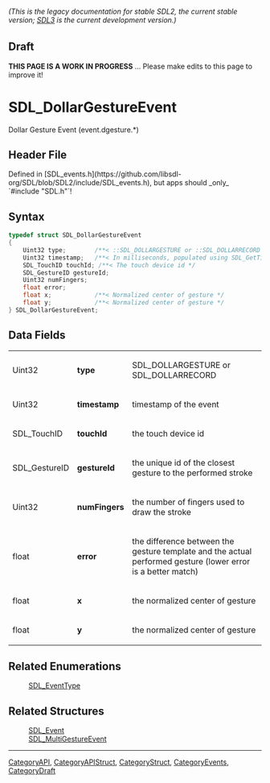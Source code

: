 ====== (This is the legacy documentation for stable SDL2, the current stable version; [https://wiki.libsdl.org/SDL3/ SDL3] is the current development version.) ======

== Draft ==

'''THIS PAGE IS A WORK IN PROGRESS''' ... Please make edits to this page to improve it!
= SDL_DollarGestureEvent =

Dollar Gesture Event (event.dgesture.*)

== Header File ==

Defined in [SDL_events.h](https://github.com/libsdl-org/SDL/blob/SDL2/include/SDL_events.h), but apps should _only_ `#include "SDL.h"`!

== Syntax ==

<syntaxhighlight lang='c'>
typedef struct SDL_DollarGestureEvent
{
    Uint32 type;        /**< ::SDL_DOLLARGESTURE or ::SDL_DOLLARRECORD */
    Uint32 timestamp;   /**< In milliseconds, populated using SDL_GetTicks() */
    SDL_TouchID touchId; /**< The touch device id */
    SDL_GestureID gestureId;
    Uint32 numFingers;
    float error;
    float x;            /**< Normalized center of gesture */
    float y;            /**< Normalized center of gesture */
} SDL_DollarGestureEvent;</syntaxhighlight>

== Data Fields ==

{|
|Uint32
|'''type'''
|SDL_DOLLARGESTURE or SDL_DOLLARRECORD
|-
|Uint32
|'''timestamp'''
|timestamp of the event
|-
|SDL_TouchID
|'''touchId'''
|the touch device id
|-
|SDL_GestureID
|'''gestureId'''
|the unique id of the closest gesture to the performed stroke
|-
|Uint32
|'''numFingers'''
|the number of fingers used to draw the stroke
|-
|float
|'''error'''
|the difference between the gesture template and the actual performed gesture (lower error is a better match)
|-
|float
|'''x'''
|the normalized center of gesture
|-
|float
|'''y'''
|the normalized center of gesture
|}

<!-- <span style="color: green;">Worth changing touchId and gestureId to touchID and gestureID for consistency?</span> -->

== Related Enumerations ==

:[[SDL_EventType]]

== Related Structures ==

:[[SDL_Event]]
:[[SDL_MultiGestureEvent]]

----
[[CategoryAPI]], [[CategoryAPIStruct]], [[CategoryStruct]], [[CategoryEvents]], [[CategoryDraft]]


